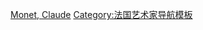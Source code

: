 {{Navbox
|name  = 莫奈
|title = [[克洛德·莫奈|<span style="color:#064a66;">克洛德·莫奈</span>]]
|state = {{{state|autocollapse}}}
|listclass = hlist
|image = [[File:Claude Monet 1899 Nadar crop.jpg|80px|]]
|basestyle = background:#e8c159; color:#064a66;
|group1 = [[克洛德·莫奈作品列表|作品]]
|list1  =
* 《[[花園中的女人]]》（1866）
* 《[[圣阿德列斯花園陽台]]》（1867）
* 《[[聖阿德列斯的賽舟會]]》（1867）
* 《{{Link-en|捧杯的孩子|L'Enfant a la tasse}}》（1868）
* 《[[喜鵲 (莫奈)|喜鵲]]》（1868）
* 《{{Link-en|格雷诺耶尔浴场|Bain à la Grenouillère}}》（1869）
* 《[[赞丹风车]]》（1871）
* 《[[印象·日出]]》（1872）
* 《[[春天 (莫奈)|春天]]》（1872）
* 《[[嘉布遣大道 (莫奈)|嘉布遣大道]]》（1873）
* 《[[阿讓伊特的雪]]》（1875）
* 《[[撐傘的女人]]》（1875）
*《[[日本女人 (绘画)|日本女人]]》（1876）
* 《[[圖維列海灘]]》（1882）
* 《[[在泊維利的懸崖漫步]]》（1882）
* 《[[泛舟厄普特河上]]》（1890）
* 《[[黃昏的聖喬治·馬焦雷島]]》（1908）
* 《[[睡莲盆景]]》（1919）
* 《[[睡蓮 (1919年)|睡蓮]]》（1919）
|group2 = 系列畫作
|list2  =
* 《[[乾草堆 (莫奈)|干草堆]]》（1890–91）
* 《[[白楊樹 (莫奈)|白楊樹]]》（1891）
* 《[[魯昂大教堂 (莫奈)|魯昂大教堂]]》（1892–94）
* 《[[查令十字橋 (莫奈)|查令十字橋]]》（1899–1904）
* 《[[國會大廈 (莫奈)|國會大廈]]》（1900–05）
* 《[[睡蓮 (莫奈)|睡蓮]]》（1897–1926）
|group3= 運動
|list3=
* [[印象主義]]
|group4 = 家人及友人
|list4  = 
* [[卡米爾·湯希爾]]（第一任妻子）
* [[愛麗絲·歐舍蒂]]（第二任妻子）
* [[蘇珊·歐舍蒂]]（繼女）
* [[布蘭奇·歐舍蒂·莫奈]]（繼女和兒媳）
<!-- * [[Marthe Hoschedé]]（step-daughter）  -->
* [[簡·莫奈 (克勞德·莫奈之子)|簡·莫奈]]（子，生於1867年）
* [[米歇爾·莫奈]]（子，生於1878年）
* [[西奧多·艾爾·巴特勒]]（女婿）
* [[雅克-弗朗索瓦·歐查德]]（老師）
* [[歐仁·布丹]]（老師）
* [[歐內斯特·奧修德]]（贊助人）
* [[保羅·迪朗-呂埃爾]]（畫商）

|group5 = 公共收藏
|list5  =
* [[橘園美術館]]
* [[奧塞博物館]]
* [[瑪摩丹美術館]] 
* [[莫奈基金会|莫奈故居]] 
}}<noinclude>
{{collapsible option}}
[[Category:畫家導航模板|Monet, Claude]]
[[Category:法国艺术家导航模板]]
</noinclude>